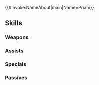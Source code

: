 {{#invoke:NameAbout|main|Name=Priam}}{{HeroPage Tabs}}
{{Hero Infobox
|Name=Priam
|Title=Radiant Hero
|WeaponType=Red Sword
|MoveType=Infantry
|Origin=Fire Emblem Awakening
|Gender=Male
|actorEN=Taylor Henry
|actorJP=小野大輔
|artist=maCo
|randomStartTime=2022-01-07T07:00:00Z
|additionDate=December 6, 2021
|releaseDate=December 7, 2021
|poolDate=December 24, 2021
|poolRarities=5
|cv1=10
|cv2=4900400
|TagID=パリス
|InternalID=739
|Properties=specRate_202408
|description=Descendant of the Radiant Hero who hails from a distant village. An earnest seeker of strength. Appears in Fire Emblem Awakening.
}}
{{Stats Page
|Lv1HP=18|Lv1ATK=11|Lv1SPD=10|Lv1DEF=11|Lv1RES=4
|GRHP=50|GRATK=70|GRSPD=70|GRDEF=55|GRRES=50
}}
==Skills==
===Weapons===
{{Weapons Table
|weapon1=Iron Sword
|weapon1Default=1
|weapon1Unlock=1
|weapon2=Steel Sword
|weapon2Default=2
|weapon2Unlock=2
|weapon3=Silver Sword
|weapon3Default=4
|weapon3Unlock=3
|weapon4=Ancient Ragnell
|weapon4Default=5
|weapon4Unlock=5
}}
===Assists===
{{Assists Table}}
===Specials===
{{Specials Table
|special1=Daylight
|special1Default=4
|special1Unlock=3
|special2=Sol
|special2Unlock=4
}}
===Passives===
{{Passives Table
|passiveA1=Atk/Def Ideal 1
|passiveA2=Atk/Def Ideal 2
|passiveA3=Atk/Def Ideal 3
|passiveA4=Atk/Def Ideal 4
|passiveA1Unlock=2
|passiveA2Unlock=3
|passiveA3Unlock=4
|passiveA4Unlock=5
|passiveB1=Null Follow-Up 1
|passiveB2=Null Follow-Up 2
|passiveB3=Null Follow-Up 3
|passiveB1Unlock=1
|passiveB2Unlock=2
|passiveB3Unlock=4
|passiveC1=Rouse Spd/Def 1
|passiveC2=Rouse Spd/Def 2
|passiveC3=Rouse Spd/Def 3
|passiveC4=Rouse Spd/Def 4
|passiveC1Unlock=2
|passiveC2Unlock=3
|passiveC3Unlock=4
|passiveC4Unlock=5
}}
{{Heroes Navbox}}
